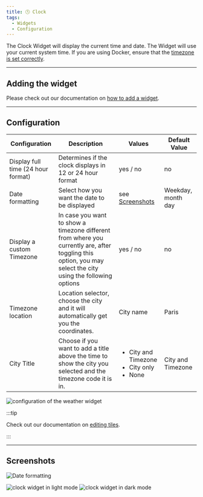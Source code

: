 ```yaml
---
title: 🕓 Clock
tags:
  - Widgets
  - Configuration
---
```



The Clock Widget will display the current time and date. The Widget will use your current system time. If you are using Docker, ensure that the [timezone is set correctly](/docs/configuration/advanced/environment-variables#timezone-settings).

---

## Adding the widget
Please check out our documentation on [how to add a widget](/docs/getting-started/introduction/after-the-installation#adding-widgets).

---

## Configuration

| Configuration         | Description | Values | Default Value |
| --------------------- | ----------- | ------ | ------------- |
| Display full time (24 hour format) | Determines if the clock displays in 12 or 24 hour format | yes / no | no |
| Date formatting | Select how you want the date to be displayed | see [Screenshots](#screenshots) | Weekday, month day |
| Display a custom Timezone | In case you want to show a timezone different from where you currently are, after toggling this option, you may select the city using the following options | yes / no | no |
| Timezone location | Location selector, choose the city and it will automatically get you the coordinates. | City name | Paris |
| City Title | Choose if you want to add a title above the time to show the city you selected and the timezone code it is in. | <ul><li>City and Timezone</li><li>City only</li><li>None</li></ul> | City and Timezone |

![configuration of the weather widget](./img/clock/widget-clock-configuration.webp)

:::tip

Check out our documentation on [editing tiles](/docs/getting-started/introduction/after-the-installation#organizing-and-re-arranging-your-dashboard).

:::

---

## Screenshots

![Date formatting](./img/clock/widget-clock-configuration-date-formatting.webp)

![clock widget in light mode](./img/clock/widget-clock-light-mode.webp)
![clock widget in dark mode](./img/clock/widget-clock-dark-mode.webp)
